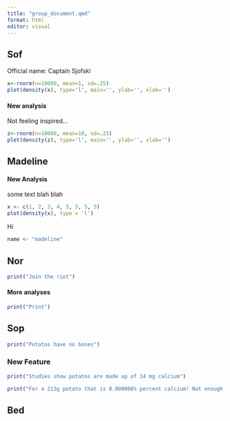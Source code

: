 ```yaml
---
title: "group_document.qmd"
format: html
editor: visual
---
```


## Sof

Official name: Captain Sjofski

```r

x<-rnorm(n=10000, mean=1, sd=.25)
plot(density(x), type='l', main='', ylab='', xlab='')
```

#### New analysis

Not feeling inspired...

```r
z<-rnorm(n=10000, mean=10, sd=.25)
plot(density(z), type='l', main='', ylab='', xlab='')
```

## Madeline

#### New Analysis

some text blah blah

```r

x <- c(1, 2, 3, 4, 5, 5, 5, 5)
plot(density(x), type = 'l')
```

Hi

```r
name <- "madeline"
```

## Nor

```r
print("Join the riot")
```

#### More analyses

```r
print("Print")
```

## Sop

```r
print("Potatos have no bones")
```

### New Feature

```r
print("Studies show potatos are made up of 14 mg calcium")

print("For a 213g potato that is 0.000066% percent calcium! Not enough for bones...")
```

## Bed
